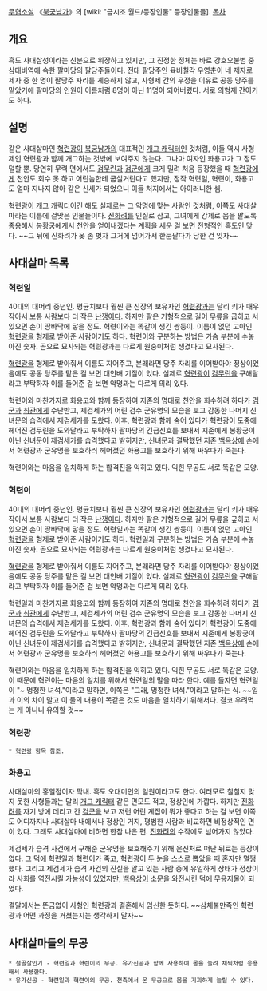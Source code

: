 [[무협소설]] 《[[북궁남가]]》의 [wiki: "금시조 월드/등장인물" 등장인물들].
[[목차]]
== 개요 ==
흑도 사대살성이라는 신분으로 위장하고 있지만, 그 진정한 정체는 바로 강호오불범 중 삼대비역에 속한 팔마당의 팔당주들이다. 전대 팔당주인 육비칠각 우영춘이 네 제자로 제자 중 한 명이 팔당주 자리를 계승하지 않고, 사형제 간의 우정을 이유로 공동 당주를 맡았기에 팔마당의 인원이 이름처럼 8명이 아닌 11명이 되어버렸다. 서로 의형제 간이기도 하다. 

== 설명 ==
같은 사대살마인 [[혁련광]]이 [[북궁남가]]의 대표적인 [[개그 캐릭터]]인 것처럼, 이들 역시 사형제인 혁련광과 함께 개그하는 것밖에 보여주지 않는다. 그나마 여자인 화용고가 그 정도 덜할 뿐. 당연히 무력 면에서도 [[검무린]]과 [[검군]]에게 크게 밀려 처음 등장했을 때 [[혁련광]]에게 천안도 회수 못 하고 어린놈한테 굽실거린다고 했지만, 정작 혁련일, 혁련이, 화용고도 얼마 지나지 않아 같은 신세가 되었으니 이들 처지에서는 아이러니한 셈.

[[혁련광]]이 [[개그 캐릭터]]이긴 해도 실제로는 그 악명에 맞는 사람인 것처럼, 이쪽도 사대살마라는 이름에 걸맞은 인물들이다. [[진화려]]를 인질로 삼고, 그녀에게 강제로 몸을 팔도록 종용해서 봉황궁에게서 천안을 얻어내겠다는 계획을 세운 걸 보면 전형적인 흑도인 맞다. ~~그 뒤에 진화려가 옷 좀 벗자 그거에 넘어가서 한눈팔다가 당한 건 잊자~~

== 사대살마 목록 ==
=== 혁련일 ===
40대의 대머리 중년인. 평균치보다 훨씬 큰 신장의 보유자인 [[혁련광]]과는 달리 키가 매우 작아서 보통 사람보다 더 작은 [[난쟁이]]다. 하지만 팔은 기형적으로 길어 무릎을 굽히고 서 있으면 손이 땅바닥에 닿을 정도. 혁련이와는 똑같이 생긴 쌍둥이. 이름이 없던 고아인 [[혁련광]]을 형제로 받아준 사람이기도 하다. 혁련이와 구분하는 방법은 가슴 부분에 수놓아진 숫자. 곰으로 묘사되는 혁련광과는 다르게 원숭이처럼 생겼다고 묘사된다.

[[혁련광]]을 형제로 받아줘서 이름도 지어주고, 본래라면 당주 자리를 이어받아야 정상이었음에도 공동 당주를 맡은 걸 보면 대인배 기질이 있다. 실제로 [[혁련광]]이 [[검무린]]을 구해달라고 부탁하자 이를 들어준 걸 보면 악명과는 다르게 의리 있다.

혁련이와 마찬가지로 화용고와 함께 등장하여 지존의 명대로 천안을 회수하려 하다가 [[검군]]과 [[최관]]에게 수난받고, 제검세가의 어린 검수 군유명의 모습을 보고 감동한 나머지 신녀문의 습격에서 제검세가를 도왔다. 이후, 혁련광과 함께 숨어 있다가 혁련광이 도중에 헤어진 검무린을 도와달라고 부탁하자 팔마당의 긴급신호를 보내서 지존에게 봉황궁이 아닌 신녀문이 제검세가를 습격했다고 밝히지만, 신녀문과 결탁했던 지존 [[백옥상]]에 손에서 혁련광과 군유명을 보호하러 헤어졌던 화용고를 보호하기 위해 싸우다가 죽는다.

혁련이와는 마음을 일치하게 하는 합격진을 익히고 있다. 익힌 무공도 서로 똑같은 모양. 

=== 혁련이 ===
40대의 대머리 중년인. 평균치보다 훨씬 큰 신장의 보유자인 [[혁련광]]과는 달리 키가 매우 작아서 보통 사람보다 더 작은 [[난쟁이]]다. 하지만 팔은 기형적으로 길어 무릎을 궆히고 서 있으면 손이 땅바닥에 닿을 정도. 혁련일과는 똑같이 생긴 쌍둥이. 이름이 없던 고아인 [[혁련광]]을 형제로 받아준 사람이기도 하다. 혁련일과 구분하는 방법은 가슴 부분에 수놓아진 숫자. 곰으로 묘사되는 혁련광과는 다르게 원숭이처럼 생겼다고 묘사된다.

[[혁련광]]을 형제로 받아줘서 이름도 지어주고, 본래라면 당주 자리를 이어받아야 정상이었음에도 공동 당주를 맡은 걸 보면 대인배 기질이 있다. 실제로 [[혁련광]]이 [[검무린]]을 구해달라고 부탁하자 이를 들어준 걸 보면 악명과는 다르게 의리 있다.

혁련일과 마찬가지로 화용고와 함께 등장하여 지존의 명대로 천안을 회수하려 하다가 [[검군]]과 [[최관]]에게 수난받고, 제검세가의 어린 검수 군유명의 모습을 보고 감동한 나머지 신녀문의 습격에서 제검세가를 도왔다. 이후, 혁련광과 함께 숨어 있다가 혁련광이 도중에 헤어진 검무린을 도와달라고 부탁하자 팔마당의 긴급신호를 보내서 지존에게 봉황궁이 아닌 신녀문이 제검세가를 습격했다고 밝히지만, 신녀문과 결탁했던 지존 [[백옥상]]에 손에서 혁련광과 군유명을 보호하러 헤어졌던 화용고를 보호하기 위해 싸우다가 죽는다.

혁련이와는 마음을 일치하게 하는 합격진을 익히고 있다. 익힌 무공도 서로 똑같은 모양. 이 때문에 혁련이는 마음의 일치를 위해서 혁련일의 말을 따라 한다. 예를 들자면 혁련일이 "~ 멍청한 녀석."이라고 말하면, 이쪽은 "그래, 멍청한 녀석."이라고 말하는 식. ~~일과 이의 차이 말고 이 둘의 내용이 똑같은 것도 마음을 일치하기 위해서다. 결코 우려먹는 게 아니니 유의할 것~~

=== 혁련광 ===
 * [[혁련광]] 항목 참조.

=== 화용고 ===
사대살마의 홍일점이자 막내. 흑도 오대미인의 일원이라고도 한다. 여러모로 칠칠지 맞지 못한 사형들과는 달리 [[개그 캐릭터]] 같은 면모도 적고, 정상인에 가깝다. 하지만 [[진화려]]를 자기 방에 데리고 간 [[검군]]을 보고 저런 어린 계집이 뭐가 좋다고 하는 걸 보면 이쪽도 어디까지나 사대살마 내에서나 정상인 거지, 평범한 사람과 비교하면 비정상적인 면이 있다. 그래도 사대살마에 비하면 한참 나은 편. [[진화려]]의 수작에도 넘어가지 않았다.

제검세가 습격 사건에서 구해준 군유명을 보호해주기 위해 은신처로 떠난 뒤로는 등장이 없다. 그 덕에 혁련일과 혁련이가 죽고, 혁련광이 두 눈을 스스로 뽑았을 때 혼자만 멀쩡했다. 그리고 제검세가 습격 사건의 진실을 알고 있는 사람 중에 유일하게 상태가 정상이라 사회를 역전시킬 가능성이 있었지만, [[백옥상]]이 소문을 와전시킨 덕에 무용지물이 되었다.

결말에서는 뜬금없이 사형인 혁련광과 결혼해서 임신한 듯하다. ~~삼체불만족인 혁련광과 어떤 과정을 거쳤는지는 생각하지 말자~~

== 사대살마들의 무공 ==
 * 철골살인기 - 혁련일과 혁련이의 무공. 유가신공과 함께 사용하여 몸을 늘려 채찍처럼 응용해서 사용한다.
 * 유가신공 - 혁련일과 혁련이의 무공. 천축에서 온 무공으로 몸을 기괴하게 늘릴 수 있다.
